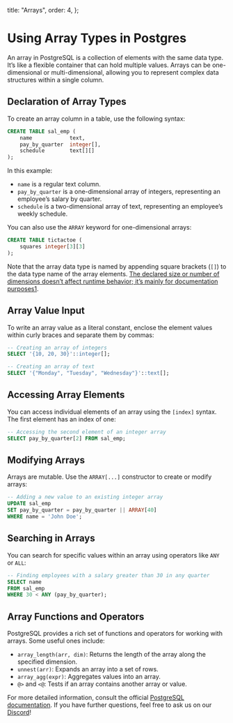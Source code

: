 
  title: "Arrays",
  order: 4,
};

# Using Array Types in Postgres

An array in PostgreSQL is a collection of elements with the same data type. It’s like a flexible container that can hold multiple values. Arrays can be one-dimensional or multi-dimensional, allowing you to represent complex data structures within a single column.

## Declaration of Array Types

To create an array column in a table, use the following syntax:

```sql
CREATE TABLE sal_emp (
    name            text,
    pay_by_quarter  integer[],
    schedule        text[][]
);

```

In this example:

- `name` is a regular text column.
- `pay_by_quarter` is a one-dimensional array of integers, representing an employee’s salary by quarter.
- `schedule` is a two-dimensional array of text, representing an employee’s weekly schedule.

You can also use the `ARRAY` keyword for one-dimensional arrays:

```sql
CREATE TABLE tictactoe (
    squares integer[3][3]
);

```

Note that the array data type is named by appending square brackets (`[]`) to the data type name of the array elements. [The declared size or number of dimensions doesn’t affect runtime behavior; it’s mainly for documentation purposes1](https://www.postgresql.org/docs/current/arrays.html).

## Array Value Input

To write an array value as a literal constant, enclose the element values within curly braces and separate them by commas:

```sql
-- Creating an array of integers
SELECT '{10, 20, 30}'::integer[];

-- Creating an array of text
SELECT '{"Monday", "Tuesday", "Wednesday"}'::text[];

```

## Accessing Array Elements

You can access individual elements of an array using the `[index]` syntax. The first element has an index of one:

```sql
-- Accessing the second element of an integer array
SELECT pay_by_quarter[2] FROM sal_emp;

```

## Modifying Arrays

Arrays are mutable. Use the `ARRAY[...]` constructor to create or modify arrays:

```sql
-- Adding a new value to an existing integer array
UPDATE sal_emp
SET pay_by_quarter = pay_by_quarter || ARRAY[40]
WHERE name = 'John Doe';

```

## Searching in Arrays

You can search for specific values within an array using operators like `ANY` or `ALL`:

```sql
-- Finding employees with a salary greater than 30 in any quarter
SELECT name
FROM sal_emp
WHERE 30 < ANY (pay_by_quarter);

```

## Array Functions and Operators

PostgreSQL provides a rich set of functions and operators for working with arrays. Some useful ones include:

- `array_length(arr, dim)`: Returns the length of the array along the specified dimension.
- `unnest(arr)`: Expands an array into a set of rows.
- `array_agg(expr)`: Aggregates values into an array.
- `@>` and `<@`: Tests if an array contains another array or value.

For more detailed information, consult the official [PostgreSQL documentation](https://www.postgresql.org/docs/current/arrays.html). If you have further questions, feel free to ask us on our [Discord](https://discord.gg/8UuBB84tTy)!
